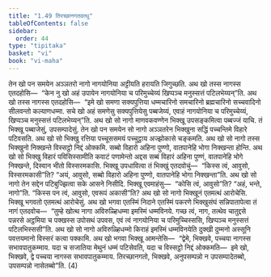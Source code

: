 ```yaml
---
title: "1.49 तिरच्छानगतवत्थु"
tableOfContents: false
sidebar:
  order: 44
type: "tipitaka"
basket: "vi"
book: "vi-maha"
---
```



<DynamicBreadcrumb />

<Division number="111" book="vi-maha">

<Paragraph number="484" book="vi-maha">
तेन खो पन समयेन अञ्ञतरो नागो नागयोनिया अट्टीयति हरायति जिगुच्छति. अथ खो तस्स नागस्स एतदहोसि—  “केन नु खो अहं उपायेन नागयोनिया च परिमुच्चेय्यं खिप्पञ्च मनुस्सत्तं पटिलभेय्यन्”ति. अथ खो तस्स नागस्स एतदहोसि—  “इमे खो समणा सक्यपुत्तिया धम्मचारिनो समचारिनो ब्रह्मचारिनो सच्चवादिनो सीलवन्तो कल्याणधम्मा. सचे खो अहं समणेसु सक्यपुत्तियेसु पब्बजेय्यं, एवाहं नागयोनिया च परिमुच्चेय्यं, खिप्पञ्च मनुस्सत्तं पटिलभेय्यन्”ति. अथ खो सो नागो माणवकवण्णेन भिक्खू उपसङ्कमित्वा पब्बज्जं याचि. तं भिक्खू पब्बाजेसुं, उपसम्पादेसुं. तेन खो पन समयेन सो नागो अञ्ञतरेन भिक्खुना सद्धिं पच्चन्तिमे विहारे पटिवसति. अथ खो सो भिक्खु रत्तिया पच्चूससमयं पच्चुट्ठाय अज्झोकासे चङ्कमति. अथ खो सो नागो तस्स भिक्खुनो निक्खन्ते विस्सट्ठो निद्दं ओक्कमि. सब्बो विहारो अहिना पुण्णो, वातपानेहि भोगा निक्खन्ता होन्ति. अथ खो सो भिक्खु विहारं पविसिस्सामीति कवाटं पणामेन्तो अद्दस सब्बं विहारं अहिना पुण्णं, वातपानेहि भोगे निक्खन्ते, दिस्वान भीतो विस्सरमकासि. भिक्खू उपधावित्वा तं भिक्खुं एतदवोचुं—  “किस्स त्वं, आवुसो, विस्सरमकासी”ति? “अयं, आवुसो, सब्बो विहारो अहिना पुण्णो, वातपानेहि भोगा निक्खन्ता”ति. अथ खो सो नागो तेन सद्देन पटिबुज्झित्वा सके आसने निसीदि. भिक्खू एवमाहंसु—  “कोसि त्वं, आवुसो”ति? “अहं, भन्ते, नागो”ति. “किस्स पन त्वं, आवुसो, एवरूपं अकासी”ति? अथ खो सो नागो भिक्खूनं एतमत्थं आरोचेसि. भिक्खू भगवतो एतमत्थं आरोचेसुं.
</Paragraph>

<Paragraph number="485" book="vi-maha">
अथ खो भगवा एतस्मिं निदाने एतस्मिं पकरणे भिक्खुसंघं सन्निपातापेत्वा तं नागं एतदवोच—  “तुम्हे खोत्थ नागा अविरुळ्हिधम्मा इमस्मिं धम्मविनये. गच्छ त्वं, नाग, तत्थेव चातुद्दसे पन्नरसे अट्ठमिया च पक्खस्स उपोसथं उपवस, एवं त्वं नागयोनिया च परिमुच्चिस्ससि, खिप्पञ्च मनुस्सत्तं पटिलभिस्ससी”ति. अथ खो सो नागो अविरुळ्हिधम्मो किराहं इमस्मिं धम्मविनयेति दुक्खी दुम्मनो अस्सूनि पवत्तयमानो विस्सरं कत्वा पक्कामि. अथ खो भगवा भिक्खू आमन्तेसि—  “द्वेमे, भिक्खवे, पच्चया नागस्स सभावपातुकम्माय. यदा च सजातिया मेथुनं धम्मं पटिसेवति, यदा च विस्सट्ठो निद्दं ओक्कमति—  इमे खो, भिक्खवे, द्वे पच्चया नागस्स सभावपातुकम्माय. तिरच्छानगतो, भिक्खवे, अनुपसम्पन्नो न उपसम्पादेतब्बो, उपसम्पन्नो नासेतब्बो”ति. (4)
</Paragraph>
</Division>